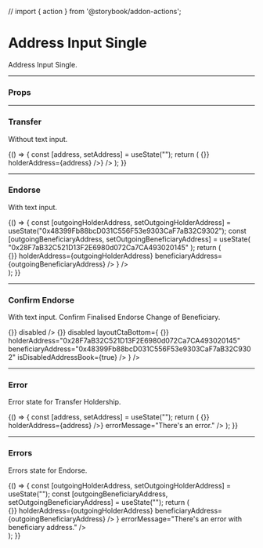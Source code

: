 // import { action } from '@storybook/addon-actions';

<Meta title="TitleTransferPanel/AddressInput" component={AddressInput} />

# Address Input Single

Address Input Single.

---

### Props

<Props of={AddressInput} />

---

### Transfer

Without text input.

<Preview>
  <Story name="Transfer">
    {() => {
      const [address, setAddress] = useState("");
      return (
        <AddressInput
          address={address}
          setAddress={setAddress}
          layoutCtaRight={<AddressCta buttonText="Transfer" onButtonSubmit={() => {}} holderAddress={address} />}
        />
      );
    }}
  </Story>
</Preview>

---

### Endorse

With text input.

<Preview>
  <Story name="Endorse">
    {() => {
      const [outgoingHolderAddress, setOutgoingHolderAddress] = useState("0x48399Fb88bcD031C556F53e9303CaF7aB32C9302");
      const [outgoingBeneficiaryAddress, setOutgoingBeneficiaryAddress] = useState(
        "0x28F7aB32C521D13F2E6980d072Ca7CA493020145"
      );
      return (
        <div>
          <AddressInput address={outgoingHolderAddress} setAddress={setOutgoingHolderAddress} />
          <AddressInput
            address={outgoingBeneficiaryAddress}
            setAddress={setOutgoingBeneficiaryAddress}
            layoutCtaBottom={
              <AddressCta
                buttonText="Endorse"
                onButtonSubmit={() => {}}
                holderAddress={outgoingHolderAddress}
                beneficiaryAddress={outgoingBeneficiaryAddress}
              />
            }
          />
        </div>
      );
    }}
  </Story>
</Preview>

---

### Confirm Endorse

With text input. Confirm Finalised Endorse Change of Beneficiary.

<Preview>
  <Story name="Confirm Endorse">
    <div>
      <AddressInput address="0x28F7aB32C521D13F2E6980d072Ca7CA493020145" setAddress={() => {}} disabled />
      <AddressInput
        address="0x48399Fb88bcD031C556F53e9303CaF7aB32C9302"
        setAddress={() => {}}
        disabled
        layoutCtaBottom={
          <AddressCta
            buttonText="Confirm"
            onButtonSubmit={() => {}}
            holderAddress="0x28F7aB32C521D13F2E6980d072Ca7CA493020145"
            beneficiaryAddress="0x48399Fb88bcD031C556F53e9303CaF7aB32C9302"
            isDisabledAddressBook={true}
          />
        }
      />
    </div>
  </Story>
</Preview>

---

### Error

Error state for Transfer Holdership.

<Preview>
  <Story name="Error">
    {() => {
      const [address, setAddress] = useState("");
      return (
        <AddressInput
          address={address}
          setAddress={setAddress}
          layoutCtaRight={<AddressCta buttonText="Transfer" onButtonSubmit={() => {}} holderAddress={address} />}
          errorMessage="There's an error."
        />
      );
    }}
  </Story>
</Preview>

---

### Errors

Errors state for Endorse.

<Preview>
  <Story name="Errors">
    {() => {
      const [outgoingHolderAddress, setOutgoingHolderAddress] = useState("");
      const [outgoingBeneficiaryAddress, setOutgoingBeneficiaryAddress] = useState("");
      return (
        <div>
          <AddressInput
            address={outgoingHolderAddress}
            setAddress={setOutgoingHolderAddress}
            errorMessage="There's an error with holder address."
          />
          <AddressInput
            address={outgoingBeneficiaryAddress}
            setAddress={setOutgoingBeneficiaryAddress}
            layoutCtaBottom={
              <AddressCta
                buttonText="Endorse"
                onButtonSubmit={() => {}}
                holderAddress={outgoingHolderAddress}
                beneficiaryAddress={outgoingBeneficiaryAddress}
              />
            }
            errorMessage="There's an error with beneficiary address."
          />
        </div>
      );
    }}
  </Story>
</Preview>
